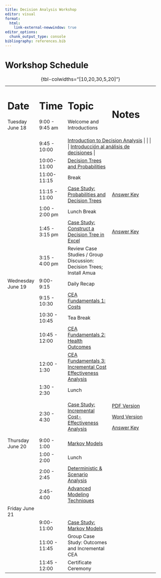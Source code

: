 ```yaml
---
title: Decision Analysis Workshop
editor: visual
format: 
  html:
    link-external-newwindow: true
editor_options: 
  chunk_output_type: console
bibliography: references.bib
---
```


# Workshop Schedule

+-------------------+----------------+--------------------------------------------------------------------------------------------+------------------------------------------------------------------------------------------+
| Date              | Time           | Topic                                                                                      | Notes                                                                                    |
+===================+================+============================================================================================+==========================================================================================+
| Tuesday June 18   | 9:00 - 9:45 am | Welcome and Introductions                                                                  |                                                                                          |
+-------------------+----------------+--------------------------------------------------------------------------------------------+------------------------------------------------------------------------------------------+
|                   | 9:45 - 10:00   | [Introduction to Decision Analysis](lectures/lec_1a.introduction-to-decision-analysis.qmd) |                                                                                          |
|                   |                |                                                                                            |                                                                                          |
|                   |                | [Introducción al análisis de decisiones](lectures/ESP_lec_1a.introduction-to-decision-analysis.qmd) |                                                                                          |
+-------------------+----------------+--------------------------------------------------------------------------------------------+------------------------------------------------------------------------------------------+
|                   | 10:00-11:00    | [Decision Trees and Probabilities](lectures/lec_2.decision-trees-and-probabilities.qmd)    |                                                                                          |
+-------------------+----------------+--------------------------------------------------------------------------------------------+------------------------------------------------------------------------------------------+
|                   | 11:00-11:15    | Break                                                                                      |                                                                                          |
+-------------------+----------------+--------------------------------------------------------------------------------------------+------------------------------------------------------------------------------------------+
|                   | 11:15 - 11:00  | [Case Study: Probabilities and Decision Trees](case-studies/cs_prob-decision.html)         | [Answer Key](case-studies/answer-keys/cs_decision-tree_ANS.pdf)                          |
+-------------------+----------------+--------------------------------------------------------------------------------------------+------------------------------------------------------------------------------------------+
|                   | 1:00 - 2:00 pm | Lunch Break                                                                                |                                                                                          |
+-------------------+----------------+--------------------------------------------------------------------------------------------+------------------------------------------------------------------------------------------+
|                   | 1:45 - 3:15 pm | [Case Study: Construct a Decision Tree in Excel](case-studies/cs_decision-tree-excel.qmd)  | [Answer Key](case-studies/answer-keys/cs1_PE_v1_ANS.xlsx)                                |
+-------------------+----------------+--------------------------------------------------------------------------------------------+------------------------------------------------------------------------------------------+
|                   | 3:15 - 4:00 pm | Review Case Studies / Group Discussion: Decision Trees; Install Amua                       |                                                                                          |
+-------------------+----------------+--------------------------------------------------------------------------------------------+------------------------------------------------------------------------------------------+
| Wednesday June 19 | 9:00-9:15      | Daily Recap                                                                                |                                                                                          |
+-------------------+----------------+--------------------------------------------------------------------------------------------+------------------------------------------------------------------------------------------+
|                   | 9:15 - 10:30   | [CEA Fundamentals 1: Costs](lectures/lec_5a.cea-fundamentals1.qmd)                         |                                                                                          |
+-------------------+----------------+--------------------------------------------------------------------------------------------+------------------------------------------------------------------------------------------+
|                   | 10:30 - 10:45  | Tea Break                                                                                  |                                                                                          |
+-------------------+----------------+--------------------------------------------------------------------------------------------+------------------------------------------------------------------------------------------+
|                   | 10:45 - 12:00  | [CEA Fundamentals 2: Health Outcomes](lectures/lec_5b.cea-fundamentals2.qmd)               |                                                                                          |
+-------------------+----------------+--------------------------------------------------------------------------------------------+------------------------------------------------------------------------------------------+
|                   | 12:00 - 1:30   | [CEA Fundamentals 3: Incremental Cost Effectiveness Analysis](lectures/lec_6.ICERs.qmd)    |                                                                                          |
+-------------------+----------------+--------------------------------------------------------------------------------------------+------------------------------------------------------------------------------------------+
|                   | 1:30 - 2:30    | Lunch                                                                                      |                                                                                          |
+-------------------+----------------+--------------------------------------------------------------------------------------------+------------------------------------------------------------------------------------------+
|                   | 2:30 - 4:30    | [Case Study: Incremental Cost-Effectiveness Analysis](case-studies/cs_icer.html)           | [PDF Version](https://graveja0.github.io/v-brch-nigeria-2023/case-studies/cs_icer.pdf)   |
|                   |                |                                                                                            |                                                                                          |
|                   |                |                                                                                            | [Word Version](https://graveja0.github.io/v-brch-nigeria-2023/case-studies/cs_icer.docx) |
|                   |                |                                                                                            |                                                                                          |
|                   |                |                                                                                            | [Answer Key](case-studies/cs_icer_ANS.pdf)                                               |
+-------------------+----------------+--------------------------------------------------------------------------------------------+------------------------------------------------------------------------------------------+
| Thursday June 20  | 9:00 - 1:00    | [Markov Models](lectures/lec_7.MarkovModels1.qmd)                                          |                                                                                          |
+-------------------+----------------+--------------------------------------------------------------------------------------------+------------------------------------------------------------------------------------------+
|                   | 1:00 - 2:00    | Lunch                                                                                      |                                                                                          |
+-------------------+----------------+--------------------------------------------------------------------------------------------+------------------------------------------------------------------------------------------+
|                   | 2:00 - 2:45    | [Deterministic & Scenario Analysis](lectures/lec_sensitivity.qmd)                          |                                                                                          |
+-------------------+----------------+--------------------------------------------------------------------------------------------+------------------------------------------------------------------------------------------+
|                   | 2:45-4:00      | [Advanced Modeling Techniques](lectures/lec_advanced-modeling-techniques.qmd)              |                                                                                          |
+-------------------+----------------+--------------------------------------------------------------------------------------------+------------------------------------------------------------------------------------------+
| Friday June 21    |                |                                                                                            |                                                                                          |
+-------------------+----------------+--------------------------------------------------------------------------------------------+------------------------------------------------------------------------------------------+
|                   | 9:00- 11:00    | [Case Study: Markov Models](case-studies/cs_markov.qmd)                                    |                                                                                          |
+-------------------+----------------+--------------------------------------------------------------------------------------------+------------------------------------------------------------------------------------------+
|                   | 11:00 - 11:45  | Group Case Study: Outcomes and Incremental CEA                                             |                                                                                          |
+-------------------+----------------+--------------------------------------------------------------------------------------------+------------------------------------------------------------------------------------------+
|                   | 11:45 - 12:00  | Certificate Ceremony                                                                       |                                                                                          |
+-------------------+----------------+--------------------------------------------------------------------------------------------+------------------------------------------------------------------------------------------+

: {tbl-colwidths="\[10,20,30,5,20\]"}
